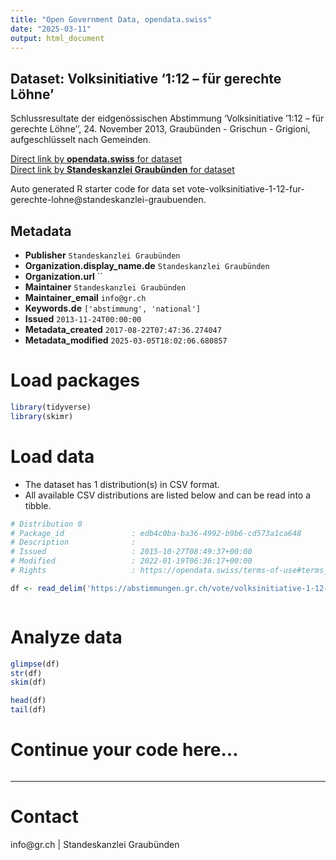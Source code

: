 ```yaml
---
title: "Open Government Data, opendata.swiss"
date: "2025-03-11"
output: html_document
---
```


## Dataset: Volksinitiative '1:12 – für gerechte Löhne'

Schlussresultate der eidgenössischen Abstimmung 'Volksinitiative '1:12 – für gerechte Löhne'', 24. November 2013, Graubünden - Grischun - Grigioni, aufgeschlüsselt nach Gemeinden.

[Direct link by **opendata.swiss** for dataset](https://opendata.swiss/de/dataset/volksinitiative-1-12-fur-gerechte-lohne)<br>
[Direct link by **Standeskanzlei Graubünden** for dataset](https://abstimmungen.gr.ch/vote/volksinitiative-1-12-fur-gerechte-lohne/data)

Auto generated R starter code for data set vote-volksinitiative-1-12-fur-gerechte-lohne@standeskanzlei-graubuenden.

## Metadata

- **Publisher** `Standeskanzlei Graubünden`
- **Organization.display_name.de** `Standeskanzlei Graubünden`
- **Organization.url** ``
- **Maintainer** `Standeskanzlei Graubünden`
- **Maintainer_email** `info@gr.ch`
- **Keywords.de** `['abstimmung', 'national']`
- **Issued** `2013-11-24T00:00:00`
- **Metadata_created** `2017-08-22T07:47:36.274047`
- **Metadata_modified** `2025-03-05T18:02:06.680857`


# Load packages

```r

library(tidyverse)
library(skimr)

```

# Load data

-   The dataset has 1 distribution(s) in CSV format.
-   All available CSV distributions are listed below and can be read into a tibble.

```r

# Distribution 0
# Package_id               : edb4c0ba-ba36-4992-b9b6-cd573a1ca648
# Description              : 
# Issued                   : 2015-10-27T08:49:37+00:00
# Modified                 : 2022-01-19T06:36:17+00:00
# Rights                   : https://opendata.swiss/terms-of-use#terms_by

df <- read_delim('https://abstimmungen.gr.ch/vote/volksinitiative-1-12-fur-gerechte-lohne/data-csv')



```

# Analyze data

```r

glimpse(df)
str(df)
skim(df)

head(df)
tail(df)

```

# Continue your code here...

```r

```

------------------------------------------------------------------------

# Contact

info@gr.ch | Standeskanzlei Graubünden
